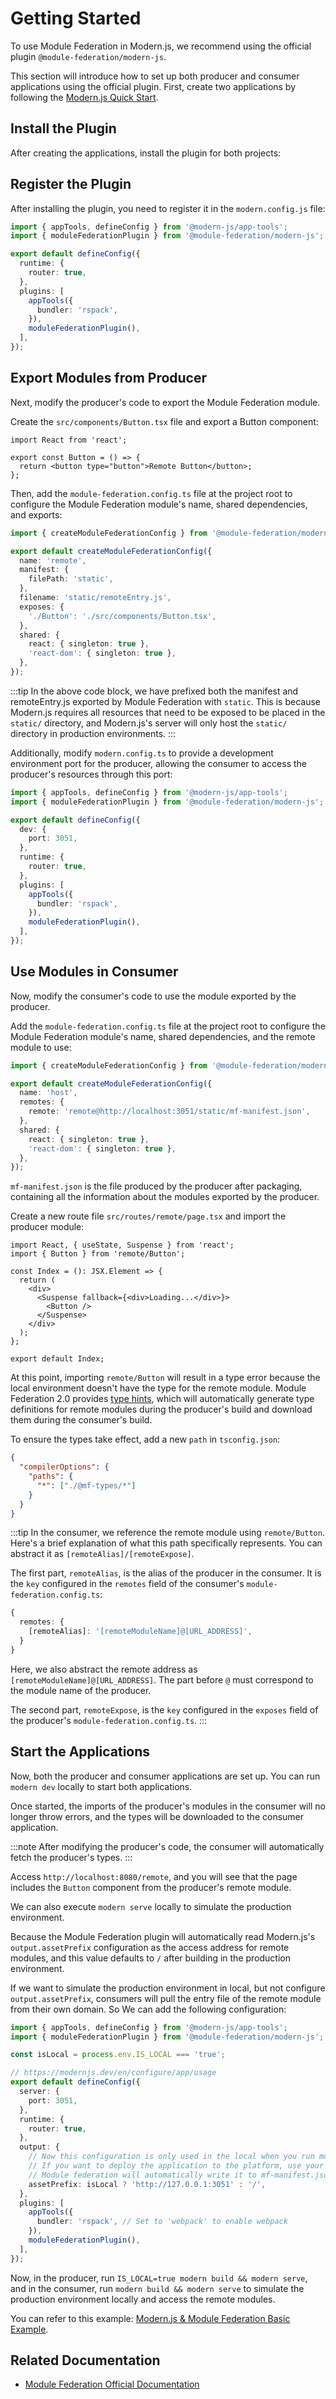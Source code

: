 # Getting Started

To use Module Federation in Modern.js, we recommend using the official plugin `@module-federation/modern-js`.

This section will introduce how to set up both producer and consumer applications using the official plugin. First, create two applications by following the [Modern.js Quick Start](/guides/get-started/quick-start).

## Install the Plugin

After creating the applications, install the plugin for both projects:


<PackageManagerTabs command="add @module-federation/modern-js" />

## Register the Plugin

After installing the plugin, you need to register it in the `modern.config.js` file:

```ts
import { appTools, defineConfig } from '@modern-js/app-tools';
import { moduleFederationPlugin } from '@module-federation/modern-js';

export default defineConfig({
  runtime: {
    router: true,
  },
  plugins: [
    appTools({
      bundler: 'rspack',
    }),
    moduleFederationPlugin(),
  ],
});
```

## Export Modules from Producer

Next, modify the producer's code to export the Module Federation module.

Create the `src/components/Button.tsx` file and export a Button component:

```tsx title="src/components/Button.tsx"
import React from 'react';

export const Button = () => {
  return <button type="button">Remote Button</button>;
};
```

Then, add the `module-federation.config.ts` file at the project root to configure the Module Federation module's name, shared dependencies, and exports:

```ts title="module-federation.config.ts"
import { createModuleFederationConfig } from '@module-federation/modern-js';

export default createModuleFederationConfig({
  name: 'remote',
  manifest: {
    filePath: 'static',
  },
  filename: 'static/remoteEntry.js',
  exposes: {
    './Button': './src/components/Button.tsx',
  },
  shared: {
    react: { singleton: true },
    'react-dom': { singleton: true },
  },
});
```

:::tip
In the above code block, we have prefixed both the manifest and remoteEntry.js exported by Module Federation with `static`. This is because Modern.js requires all resources that need to be exposed to be placed in the `static/` directory, and Modern.js's server will only host the `static/` directory in production environments.
:::

Additionally, modify `modern.config.ts` to provide a development environment port for the producer, allowing the consumer to access the producer's resources through this port:

```ts title="modern.config.ts"
import { appTools, defineConfig } from '@modern-js/app-tools';
import { moduleFederationPlugin } from '@module-federation/modern-js';

export default defineConfig({
  dev: {
    port: 3051,
  },
  runtime: {
    router: true,
  },
  plugins: [
    appTools({
      bundler: 'rspack',
    }),
    moduleFederationPlugin(),
  ],
});
```

## Use Modules in Consumer

Now, modify the consumer's code to use the module exported by the producer.

Add the `module-federation.config.ts` file at the project root to configure the Module Federation module's name, shared dependencies, and the remote module to use:

```ts title="module-federation.config.ts"
import { createModuleFederationConfig } from '@module-federation/modern-js';

export default createModuleFederationConfig({
  name: 'host',
  remotes: {
    remote: 'remote@http://localhost:3051/static/mf-manifest.json',
  },
  shared: {
    react: { singleton: true },
    'react-dom': { singleton: true },
  },
});
```

`mf-manifest.json` is the file produced by the producer after packaging, containing all the information about the modules exported by the producer.

Create a new route file `src/routes/remote/page.tsx` and import the producer module:

```tsx title="src/routes/remote/page.tsx"
import React, { useState, Suspense } from 'react';
import { Button } from 'remote/Button';

const Index = (): JSX.Element => {
  return (
    <div>
      <Suspense fallback={<div>Loading...</div>}>
        <Button />
      </Suspense>
    </div>
  );
};

export default Index;
```

At this point, importing `remote/Button` will result in a type error because the local environment doesn't have the type for the remote module. Module Federation 2.0 provides [type hints](https://module-federation.io/zh/guide/basic/type-prompt.html), which will automatically generate type definitions for remote modules during the producer's build and download them during the consumer's build.

To ensure the types take effect, add a new `path` in `tsconfig.json`:

```json title="tsconfig.json"
{
  "compilerOptions": {
    "paths": {
      "*": ["./@mf-types/*"]
    }
  }
}
```

:::tip
In the consumer, we reference the remote module using `remote/Button`. Here's a brief explanation of what this path specifically represents. You can abstract it as `[remoteAlias]/[remoteExpose]`.

The first part, `remoteAlias`, is the alias of the producer in the consumer. It is the `key` configured in the `remotes` field of the consumer's `module-federation.config.ts`:

```ts
{
  remotes: {
    [remoteAlias]: '[remoteModuleName]@[URL_ADDRESS]',
  }
}
```

Here, we also abstract the remote address as `[remoteModuleName]@[URL_ADDRESS]`. The part before `@` must correspond to the module name of the producer.

The second part, `remoteExpose`, is the `key` configured in the `exposes` field of the producer's `module-federation.config.ts`.
:::

## Start the Applications

Now, both the producer and consumer applications are set up. You can run `modern dev` locally to start both applications.

Once started, the imports of the producer's modules in the consumer will no longer throw errors, and the types will be downloaded to the consumer application.

:::note
After modifying the producer's code, the consumer will automatically fetch the producer's types.
:::

Access `http://localhost:8080/remote`, and you will see that the page includes the `Button` component from the producer's remote module.

We can also execute `modern serve` locally to simulate the production environment.

Because the Module Federation plugin will automatically read Modern.js's `output.assetPrefix` configuration as the access address for remote modules, and this value defaults to `/` after building in the production environment.

If we want to simulate the production environment in local, but not configure `output.assetPrefix`, consumers will pull the entry file of the remote module from their own domain. So We can add the following configuration:

```ts
import { appTools, defineConfig } from '@modern-js/app-tools';
import { moduleFederationPlugin } from '@module-federation/modern-js';

const isLocal = process.env.IS_LOCAL === 'true';

// https://modernjs.dev/en/configure/app/usage
export default defineConfig({
  server: {
    port: 3051,
  },
  runtime: {
    router: true,
  },
  output: {
    // Now this configuration is only used in the local when you run modern serve command.
    // If you want to deploy the application to the platform, use your own domain name.
    // Module federation will automatically write it to mf-manifest.json, which influences consumer to fetch remoteEntry.js.
    assetPrefix: isLocal ? 'http://127.0.0.1:3051' : '/',
  },
  plugins: [
    appTools({
      bundler: 'rspack', // Set to 'webpack' to enable webpack
    }),
    moduleFederationPlugin(),
  ],
});
```

Now, in the producer, run `IS_LOCAL=true modern build && modern serve`, and in the consumer, run `modern build && modern serve` to simulate the production environment locally and access the remote modules.

You can refer to this example: [Modern.js & Module Federation Basic Example](https://github.com/web-infra-dev/modern-js-examples/tree/main/examples/module-federation/base).

## Related Documentation

- [Module Federation Official Documentation](https://module-federation.io/zh/guide/framework/modernjs.html)
